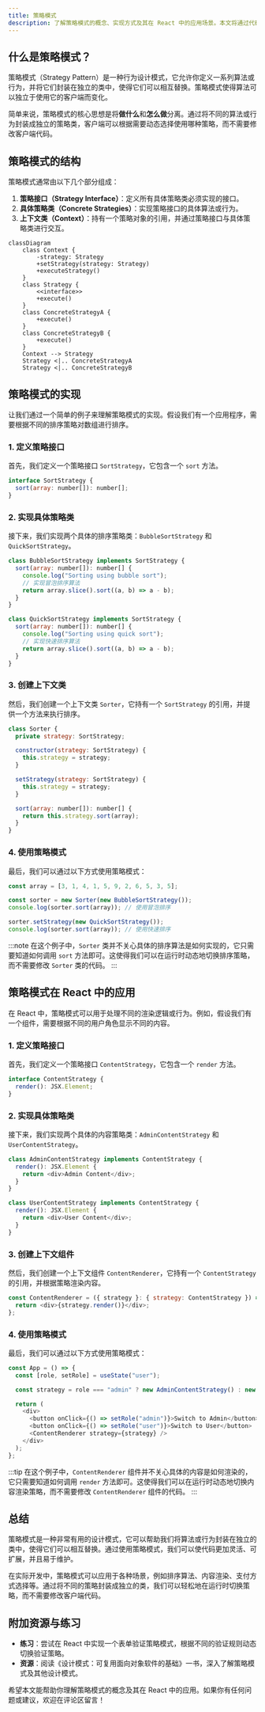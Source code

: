 ```yaml
---
title: 策略模式
description: 了解策略模式的概念、实现方式及其在 React 中的应用场景。本文将通过代码示例和实际案例，帮助你掌握这一设计模式。
---
```


## 什么是策略模式？

策略模式（Strategy Pattern）是一种行为设计模式，它允许你定义一系列算法或行为，并将它们封装在独立的类中，使得它们可以相互替换。策略模式使得算法可以独立于使用它的客户端而变化。

简单来说，策略模式的核心思想是将**做什么**和**怎么做**分离。通过将不同的算法或行为封装成独立的策略类，客户端可以根据需要动态选择使用哪种策略，而不需要修改客户端代码。

## 策略模式的结构

策略模式通常由以下几个部分组成：

1. **策略接口（Strategy Interface）**：定义所有具体策略类必须实现的接口。
2. **具体策略类（Concrete Strategies）**：实现策略接口的具体算法或行为。
3. **上下文类（Context）**：持有一个策略对象的引用，并通过策略接口与具体策略类进行交互。

```mermaid
classDiagram
    class Context {
        -strategy: Strategy
        +setStrategy(strategy: Strategy)
        +executeStrategy()
    }
    class Strategy {
        <<interface>>
        +execute()
    }
    class ConcreteStrategyA {
        +execute()
    }
    class ConcreteStrategyB {
        +execute()
    }
    Context --> Strategy
    Strategy <|.. ConcreteStrategyA
    Strategy <|.. ConcreteStrategyB
```

## 策略模式的实现

让我们通过一个简单的例子来理解策略模式的实现。假设我们有一个应用程序，需要根据不同的排序策略对数组进行排序。

### 1. 定义策略接口

首先，我们定义一个策略接口 `SortStrategy`，它包含一个 `sort` 方法。

```javascript
interface SortStrategy {
  sort(array: number[]): number[];
}
```

### 2. 实现具体策略类

接下来，我们实现两个具体的排序策略类：`BubbleSortStrategy` 和 `QuickSortStrategy`。

```javascript
class BubbleSortStrategy implements SortStrategy {
  sort(array: number[]): number[] {
    console.log("Sorting using bubble sort");
    // 实现冒泡排序算法
    return array.slice().sort((a, b) => a - b);
  }
}

class QuickSortStrategy implements SortStrategy {
  sort(array: number[]): number[] {
    console.log("Sorting using quick sort");
    // 实现快速排序算法
    return array.slice().sort((a, b) => a - b);
  }
}
```

### 3. 创建上下文类

然后，我们创建一个上下文类 `Sorter`，它持有一个 `SortStrategy` 的引用，并提供一个方法来执行排序。

```javascript
class Sorter {
  private strategy: SortStrategy;

  constructor(strategy: SortStrategy) {
    this.strategy = strategy;
  }

  setStrategy(strategy: SortStrategy) {
    this.strategy = strategy;
  }

  sort(array: number[]): number[] {
    return this.strategy.sort(array);
  }
}
```

### 4. 使用策略模式

最后，我们可以通过以下方式使用策略模式：

```javascript
const array = [3, 1, 4, 1, 5, 9, 2, 6, 5, 3, 5];

const sorter = new Sorter(new BubbleSortStrategy());
console.log(sorter.sort(array)); // 使用冒泡排序

sorter.setStrategy(new QuickSortStrategy());
console.log(sorter.sort(array)); // 使用快速排序
```

:::note
在这个例子中，`Sorter` 类并不关心具体的排序算法是如何实现的，它只需要知道如何调用 `sort` 方法即可。这使得我们可以在运行时动态地切换排序策略，而不需要修改 `Sorter` 类的代码。
:::

## 策略模式在 React 中的应用

在 React 中，策略模式可以用于处理不同的渲染逻辑或行为。例如，假设我们有一个组件，需要根据不同的用户角色显示不同的内容。

### 1. 定义策略接口

首先，我们定义一个策略接口 `ContentStrategy`，它包含一个 `render` 方法。

```javascript
interface ContentStrategy {
  render(): JSX.Element;
}
```

### 2. 实现具体策略类

接下来，我们实现两个具体的内容策略类：`AdminContentStrategy` 和 `UserContentStrategy`。

```javascript
class AdminContentStrategy implements ContentStrategy {
  render(): JSX.Element {
    return <div>Admin Content</div>;
  }
}

class UserContentStrategy implements ContentStrategy {
  render(): JSX.Element {
    return <div>User Content</div>;
  }
}
```

### 3. 创建上下文组件

然后，我们创建一个上下文组件 `ContentRenderer`，它持有一个 `ContentStrategy` 的引用，并根据策略渲染内容。

```javascript
const ContentRenderer = ({ strategy }: { strategy: ContentStrategy }) => {
  return <div>{strategy.render()}</div>;
};
```

### 4. 使用策略模式

最后，我们可以通过以下方式使用策略模式：

```javascript
const App = () => {
  const [role, setRole] = useState("user");

  const strategy = role === "admin" ? new AdminContentStrategy() : new UserContentStrategy();

  return (
    <div>
      <button onClick={() => setRole("admin")}>Switch to Admin</button>
      <button onClick={() => setRole("user")}>Switch to User</button>
      <ContentRenderer strategy={strategy} />
    </div>
  );
};
```

:::tip
在这个例子中，`ContentRenderer` 组件并不关心具体的内容是如何渲染的，它只需要知道如何调用 `render` 方法即可。这使得我们可以在运行时动态地切换内容渲染策略，而不需要修改 `ContentRenderer` 组件的代码。
:::

## 总结

策略模式是一种非常有用的设计模式，它可以帮助我们将算法或行为封装在独立的类中，使得它们可以相互替换。通过使用策略模式，我们可以使代码更加灵活、可扩展，并且易于维护。

在实际开发中，策略模式可以应用于各种场景，例如排序算法、内容渲染、支付方式选择等。通过将不同的策略封装成独立的类，我们可以轻松地在运行时切换策略，而不需要修改客户端代码。

## 附加资源与练习

- **练习**：尝试在 React 中实现一个表单验证策略模式，根据不同的验证规则动态切换验证策略。
- **资源**：阅读《设计模式：可复用面向对象软件的基础》一书，深入了解策略模式及其他设计模式。

希望本文能帮助你理解策略模式的概念及其在 React 中的应用。如果你有任何问题或建议，欢迎在评论区留言！